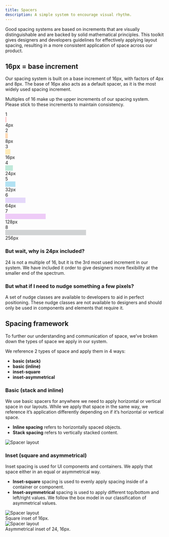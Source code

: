 ```yaml
---
title: Spacers
description: A simple system to encourage visual rhythm.
---
```



Good spacing systems are based on increments that are visually distinguishable and are backed by solid mathematical principles. This toolkit gives designers and developers guidelines for effectively applying layout spacing, resulting in a more consistent application of space across our product.

## 16px = base increment

Our spacing system is built on a base increment of 16px, with factors of 4px and 8px.
The base of 16px also acts as a default spacer, as it is the most widely used spacing
increment.

Multiples of 16 make up the upper increments of our spacing system. Please stick to
these increments to maintain consistency.

<div className="flex items-center mb2">
    <div className="w1 b">1</div>
    <div className="h2" style="width:4px;background:#ffcdcf;">&nbsp;</div>
    <div className="ml2 b">4px</div>
</div>
<div className="flex items-center mb2">
    <div className="w1 b">2</div>
    <div className="h2" style="width:8px;background:#fed9b5;">&nbsp;</div>
    <div className="ml2 b">8px</div>
</div>
<div className="flex items-center mb2">
    <div className="w1 b">3</div>
    <div className="h2" style="width:16px;background:#feebb8;">&nbsp;</div>
    <div className="ml2 b">16px</div>
</div>
<div className="flex items-center mb2">
    <div className="w1 b">4</div>
    <div className="h2" style="width:24px;background:#c0e9d9;">&nbsp;</div>
    <div className="ml2 b">24px</div>
</div>
<div className="flex items-center mb2">
    <div className="w1 b">5</div>
    <div className="h2" style="width:32px;background:#b2e2f3;">&nbsp;</div>
    <div className="ml2 b">32px</div>
</div>
<div className="flex items-center mb2">
    <div className="w1 b">6</div>
    <div className="h2" style="width:64px;background:#e5d8fa;">&nbsp;</div>
    <div className="ml2 b">64px</div>
</div>
<div className="flex items-center mb2">
    <div className="w1 b">7</div>
    <div className="h2" style="width:128px;background:#eecbf7;">&nbsp;</div>
    <div className="ml2 b">128px</div>
</div>
<div className="flex items-center mb2">
    <div className="w1 b">8</div>
    <div className="h2" style="width:256px;background:#d1d3d4;">&nbsp;</div>
    <div className="ml2 b">256px</div>
</div>

### But wait, why is 24px included?

24 is not a multiple of 16, but it is the 3rd most used increment in our system. We have included it order to give designers more flexibility at the smaller end of the spectrum.

### But what if I need to nudge something a few pixels?

A set of nudge classes are available to developers to aid in perfect positioning. These nudge classes are not available to designers and should only be used in components and elements that require it.

## Spacing framework

To further our understanding and communication of space, we’ve broken down the types of space we apply in our system.

We reference 2 types of space and apply them in 4 ways:

-   **basic (stack)**
-   **basic (inline)**
-   **inset-square**
-   **inset-asymmetrical**

### Basic (stack and inline)

We use basic spacers for anywhere we need to apply horizontal or vertical space in our layouts. While we apply that space in the same way, we reference it’s application differently depending on if it’s horizontal or vertical space.

-   **Inline spacing** refers to horizontally spaced objects.
-   **Stack spacing** refers to vertically stacked content.

<div className="center pa3 mw8">
    <Img src="./spacer-layout-1.png" alt="Spacer layout" />
</div>

### Inset (square and asymmetrical)

Inset spacing is used for UI components and containers. We apply that space either in an equal or asymmetrical way.

-   **Inset-square** spacing is used to evenly apply spacing inside of a container or component.
-   **Inset-asymmetrical** spacing is used to apply different top/bottom and left/right values. We follow the box model in our classification of asymmetrical values.

<div className="mv5 tc center" style={{ maxWidth: '343px' }}>
    <Img src="./spacer-layout-2.png" alt="Spacer layout" />
    <div className="tp-body-3">Square inset of 16px.</div>
</div>

<div className="tc center" style={{ maxWidth: '343px' }}>
    <Img src="./spacer-layout-3.png" alt="Spacer layout" />
    <div className="tp-body-3">Asymmetrical inset of 24, 16px.</div>
</div>
